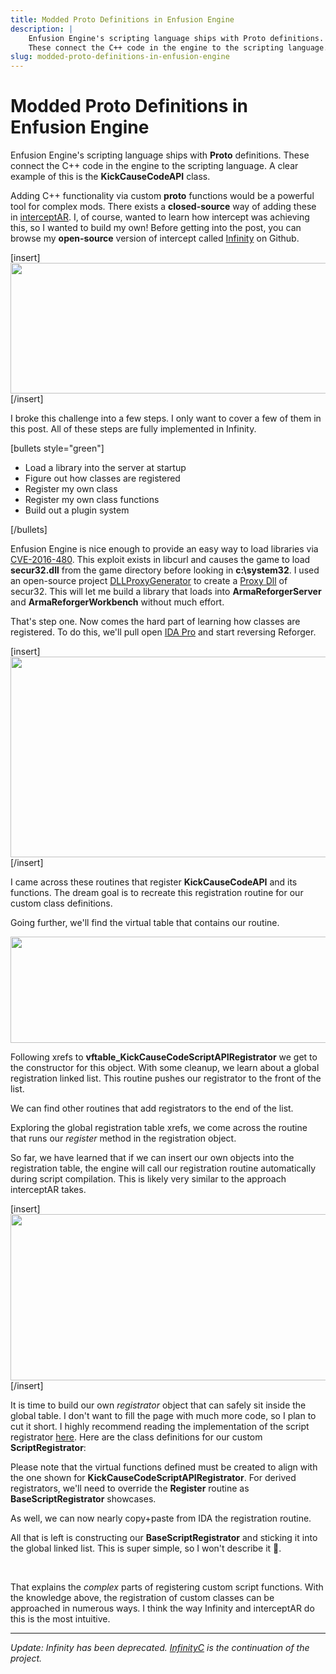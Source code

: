 ```yaml
---
title: Modded Proto Definitions in Enfusion Engine
description: |
    Enfusion Engine's scripting language ships with Proto definitions.
    These connect the C++ code in the engine to the scripting language...
slug: modded-proto-definitions-in-enfusion-engine
---
```


# Modded Proto Definitions in Enfusion Engine 

Enfusion Engine's scripting language ships with <strong>Proto</strong> definitions. These connect the C++ code in the engine to the scripting language. A clear example of this is the <strong>KickCauseCodeAPI</strong> class.

<script src="https://gist.github.com/KeganHollern/ace3e4c5ac6bedefab4459690069ee9b.js"></script>

Adding C++ functionality via custom <strong>proto</strong> functions would be a powerful tool for complex mods. There exists a <strong>closed-source</strong> way of adding these in <a href="https://github.com/intercept/interceptAR" target="_blank" rel="noopener">interceptAR</a>. I, of course, wanted to learn how intercept was achieving this, so I wanted to build my own! Before getting into the post, you can browse my <strong>open-source</strong> version of intercept called <a href="https://github.com/KeganHollern/Infinity" target="_blank" rel="noopener">Infinity</a> on Github.

[insert] <img class="alignnone size-medium" src="https://ss.lystic.zip/2022-06-27/00-21-06/mFgmiJrAXpEs9Kygsg4Gcbyq.png" width="1534" height="209" /> [/insert]

I broke this challenge into a few steps. I only want to cover a few of them in this post. All of these steps are fully implemented in Infinity.

[bullets style="green"]
<ul>
  <li>Load a library into the server at startup</li>
  <li>Figure out how classes are registered</li>
  <li>Register my own class</li>
  <li>Register my own class functions</li>
  <li>Build out a plugin system</li>
</ul>
[/bullets]

Enfusion Engine is nice enough to provide an easy way to load libraries via 
<a href="https://curl.se/docs/CVE-2016-4802.html" target="_blank" rel="noopener">CVE-2016-480</a>.
This exploit exists in libcurl and causes the game to load 
<strong>secur32.dll</strong> from the game directory before looking in 
<strong>c</strong><strong>:\\</strong><strong>system32</strong>. 
I used an open-source project 
<a href="https://github.com/nitrog0d/DLLProxyGenerator" target="_blank" rel="noopener">DLLProxyGenerator</a> 
to create a <a href="https://kevinalmansa.github.io/application%20security/DLL-Proxying/" target="_blank" rel="noopener">Proxy Dll</a> 
of secur32. This will let me build a library that loads into 
<strong>ArmaReforgerServer</strong> and
<strong>ArmaReforgerWorkbench</strong> 
without much effort.

That's step one. Now comes the hard part of learning how classes are registered. To do this, we'll pull open <a href="https://hex-rays.com/ida-pro/" target="_blank" rel="noopener">IDA Pro</a> and start reversing Reforger.

[insert] <img class="alignnone size-medium" src="https://ss.lystic.zip/2022-06-27/00-32-14/rZG6sdfAPxQadW9wKUTYEGrx.png" width="2558" height="321" /> [/insert]

I came across these routines that register <strong>KickCauseCodeAPI</strong> and its functions. The dream goal is to recreate this registration routine for our custom class definitions.

<script src="https://gist.github.com/KeganHollern/c03ff79ab53458e843866daecab38717.js"></script>

Going further, we'll find the virtual table that contains our routine.

<img class="size-medium aligncenter" src="https://ss.lystic.zip/2022-06-27/00-35-27/k3TXixM2yxF7hjPuRAx3FeuW.png" width="557" height="170" />

Following xrefs to <strong>vftable_KickCauseCodeScriptAPIRegistrator</strong> we get to the constructor for this object. With some cleanup, we learn about a global registration linked list. This routine pushes our registrator to the front of the list.

<script src="https://gist.github.com/KeganHollern/29504d38236298f8c510bafecaa78659.js"></script>

We can find other routines that add registrators to the end of the list.

<script src="https://gist.github.com/KeganHollern/13378537b024fed3443491ea2d117095.js"></script>

Exploring the global registration table xrefs, we come across the routine that runs our <em>register</em> method in the registration object.

<script src="https://gist.github.com/KeganHollern/f9201d709eeabbf715531eb4881ce8e3.js"></script>

So far, we have learned that if we can insert our own objects into the registration table, the engine will call our registration routine automatically during script compilation. This is likely very similar to the approach interceptAR takes.

[insert] <img class="alignnone size-medium" src="https://ss.lystic.zip/2022-06-27/00-59-00/u79R3PWhhdhBUmT45XNAZNQQ.png" width="2004" height="266" /> [/insert]

It is time to build our own <em>registrator</em> object that can safely sit inside the global table. I don't want to fill the page with much more code, so I plan to cut it short. I highly recommend reading the implementation of the script registrator <a href="https://github.com/KeganHollern/Infinity/blob/b18b990c54fe6a9426d358dc50a82bfe57d48d50/InfinityHost/ScriptRegistrator.cpp" target="_blank" rel="noopener">here</a>. Here are the class definitions for our custom <strong>ScriptRegistrator</strong>:

<script src="https://gist.github.com/KeganHollern/73e958770389495b5f83e4a830a2972f.js"></script>

Please note that the virtual functions defined must be created to align with the one shown for <strong>KickCauseCodeScriptAPIRegistrator</strong>. For derived registrators, we'll need to override the <strong>Register</strong> routine as <strong>BaseScriptRegistrator</strong> showcases.

As well, we can now nearly copy+paste from IDA the registration routine.

<script src="https://gist.github.com/KeganHollern/26fe16fb3828555c1402df798d73d581.js"></script>

All that is left is constructing our <strong>BaseScriptRegistrator</strong> and sticking it into the global linked list. This is super simple, so I won't describe it 🙂.

&nbsp;

That explains the <em>complex</em> parts of registering custom script functions. With the knowledge above, the registration of custom classes can be approached in numerous ways. I think the way Infinity and interceptAR do this is the most intuitive.

<hr />

<em>Update: Infinity has been deprecated. <a href="https://github.com/EnfusionModders/InfinityC" target="_blank" rel="noopener">InfinityC</a> is the continuation of the project. </em>
